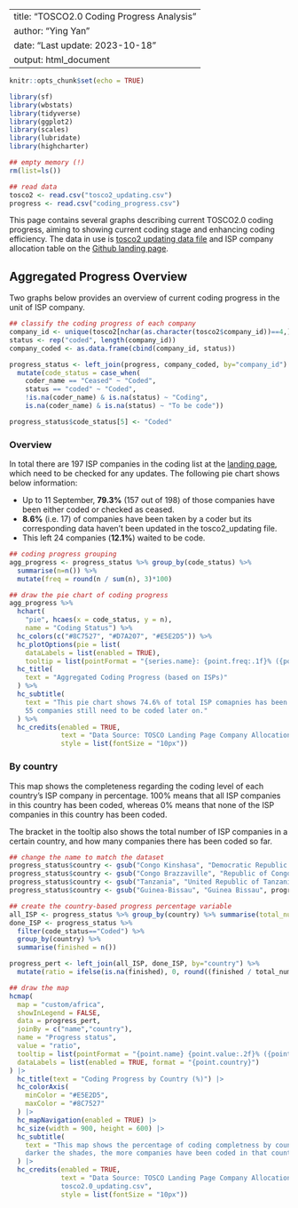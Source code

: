 
---
title: "TOSCO2.0 Coding Progress Analysis"
author: "Ying Yan"
date: "Last update: 2023-10-18"
output: html_document
---

```r
knitr::opts_chunk$set(echo = TRUE)

library(sf)
library(wbstats)
library(tidyverse)
library(ggplot2)
library(scales)
library(lubridate)
library(highcharter) 
```

```r
## empty memory (!)
rm(list=ls())

## read data
tosco2 <- read.csv("tosco2_updating.csv")
progress <- read.csv("coding_progress.csv")
```

This page contains several graphs describing current TOSCO2.0 coding progress, aiming to showing current coding stage and enhancing coding efficiency. The data in use is [tosco2 updating data file](https://github.com/SeraphineM/tosco/blob/main/tosco-updating/tosco2_updating.csv) and ISP company allocation table on the [Github landing page](https://github.com/SeraphineM/tosco/blob/main/tosco%20coding/README.md). 

## Aggregated Progress Overview

Two graphs below provides an overview of current coding progress in the unit of ISP company. 

```r
## classify the coding progress of each company
company_id <- unique(tosco2[nchar(as.character(tosco2$company_id))==4,]$company_id)
status <- rep("coded", length(company_id))
company_coded <- as.data.frame(cbind(company_id, status))

progress_status <- left_join(progress, company_coded, by="company_id") %>% 
  mutate(code_status = case_when(
    coder_name == "Ceased" ~ "Coded", 
    status == "coded" ~ "Coded", 
    !is.na(coder_name) & is.na(status) ~ "Coding", 
    is.na(coder_name) & is.na(status) ~ "To be code"))

progress_status$code_status[5] <- "Coded"

```

### Overview
In total there are 197 ISP companies in the coding list at the [landing page](https://github.com/SeraphineM/tosco/blob/main/tosco%20coding/README.md), which need to be checked for any updates. The following pie chart shows below information:

- Up to 11 September, **79.3%** (157 out of 198) of those companies have been either coded or checked as ceased. 
- **8.6%** (i.e. 17) of companies have been taken by a coder but its corresponding data haven't been updated in the tosco2_updating file. 
- This left 24 companies (**12.1%**) waited to be code. 

```r
## coding progress grouping
agg_progress <- progress_status %>% group_by(code_status) %>% 
  summarise(n=n()) %>% 
  mutate(freq = round(n / sum(n), 3)*100)

## draw the pie chart of coding progress
agg_progress %>%
  hchart(
    "pie", hcaes(x = code_status, y = n),
    name = "Coding Status") %>% 
  hc_colors(c("#8C7527", "#D7A207", "#E5E2D5")) %>% 
  hc_plotOptions(pie = list(
    dataLabels = list(enabled = TRUE), 
    tooltip = list(pointFormat = "{series.name}: {point.freq:.1f}% ({point.n})"))) %>% 
  hc_title(
    text = "Aggregated Coding Progress (based on ISPs)"
  ) %>%
  hc_subtitle(
    text = "This pie chart shows 74.6% of total ISP comapnies has been coded, and 
    55 companies still need to be coded later on."
  ) %>%
  hc_credits(enabled = TRUE, 
             text = "Data Source: TOSCO Landing Page Company Allocation Table",
             style = list(fontSize = "10px"))

```

### By country

This map shows the completeness regarding the coding level of each country's ISP company in percentage. 100% means that all ISP companies in this country has been coded, whereas 0% means that none of the ISP companies in this country has been coded. 

The bracket in the tooltip also shows the total number of ISP companies in a certain country, and how many companies there has been coded so far. 

```r
## change the name to match the dataset
progress_status$country <- gsub("Congo Kinshasa", "Democratic Republic of the Congo", progress_status$country)
progress_status$country <- gsub("Congo Brazzaville", "Republic of Congo", progress_status$country)
progress_status$country <- gsub("Tanzania", "United Republic of Tanzania", progress_status$country)
progress_status$country <- gsub("Guinea-Bissau", "Guinea Bissau", progress_status$country)

## create the country-based progress percentage variable
all_ISP <- progress_status %>% group_by(country) %>% summarise(total_number=n()) 
done_ISP <- progress_status %>% 
  filter(code_status=="Coded") %>% 
  group_by(country) %>% 
  summarise(finished = n())

progress_pert <- left_join(all_ISP, done_ISP, by="country") %>% 
  mutate(ratio = ifelse(is.na(finished), 0, round((finished / total_number)*100, 3)))

## draw the map
hcmap(
  map = "custom/africa", 
  showInLegend = FALSE, 
  data = progress_pert, 
  joinBy = c("name","country"),
  name = "Progress status",
  value = "ratio",
  tooltip = list(pointFormat = "{point.name} {point.value:.2f}% ({point.finished}/{point.total_number})"),
  dataLabels = list(enabled = TRUE, format = "{point.country}")
) |>
  hc_title(text = "Coding Progress by Country (%)") |> 
  hc_colorAxis(
    minColor = "#E5E2D5",
    maxColor = "#8C7527"
  ) |> 
  hc_mapNavigation(enabled = TRUE) |>
  hc_size(width = 900, height = 600) |>
  hc_subtitle(
    text = "This map shows the percentage of coding completness by country. The 
    darker the shades, the more companies have been coded in that country."
  ) |>
  hc_credits(enabled = TRUE, 
             text = "Data Source: TOSCO Landing Page Company Allocation Table;\n
             tosco2.0_updating.csv",
             style = list(fontSize = "10px"))


```

